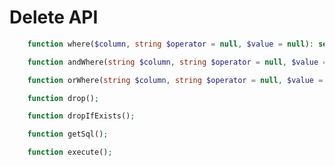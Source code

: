 # Delete API

```php
	function where($column, string $operator = null, $value = null): self;

    function andWhere(string $column, string $operator = null, $value = null): self;

    function orWhere(string $column, string $operator = null, $value = null): self;

    function drop();

    function dropIfExists();

    function getSql();

    function execute();
```
